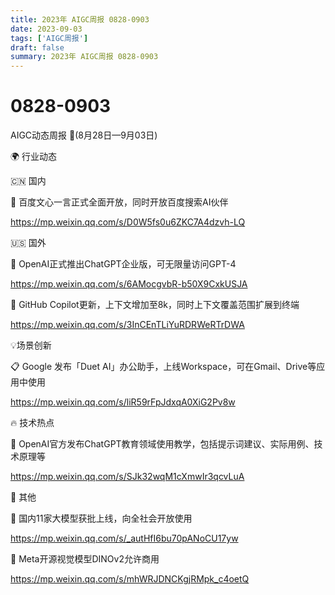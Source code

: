 ```yaml
---
title: 2023年 AIGC周报 0828-0903
date: 2023-09-03
tags: ['AIGC周报']
draft: false
summary: 2023年 AIGC周报 0828-0903
---
```

# 0828-0903



AIGC动态周报 🚀(8月28日—9月03日)

🌍 行业动态

🇨🇳 国内

📰 百度文心一言正式全面开放，同时开放百度搜索AI伙伴

https://mp.weixin.qq.com/s/D0W5fs0u6ZKC7A4dzvh-LQ

🇺🇸 国外

📰 OpenAI正式推出ChatGPT企业版，可无限量访问GPT-4

https://mp.weixin.qq.com/s/6AMocgvbR-b50X9CxkUSJA

📰 GitHub Copilot更新，上下文增加至8k，同时上下文覆盖范围扩展到终端

https://mp.weixin.qq.com/s/3InCEnTLiYuRDRWeRTrDWA

💡场景创新

📋 Google 发布「Duet AI」办公助手，上线Workspace，可在Gmail、Drive等应用中使用

https://mp.weixin.qq.com/s/liR59rFpJdxqA0XiG2Pv8w

🔥 技术热点

📝 OpenAI官方发布ChatGPT教育领域使用教学，包括提示词建议、实际用例、技术原理等

https://mp.weixin.qq.com/s/SJk32wqM1cXmwIr3qcvLuA

🎉 其他

🚀 国内11家大模型获批上线，向全社会开放使用

https://mp.weixin.qq.com/s/_autHfI6bu70pANoCU17yw

🚀 Meta开源视觉模型DINOv2允许商用

https://mp.weixin.qq.com/s/mhWRJDNCKgjRMpk_c4oetQ